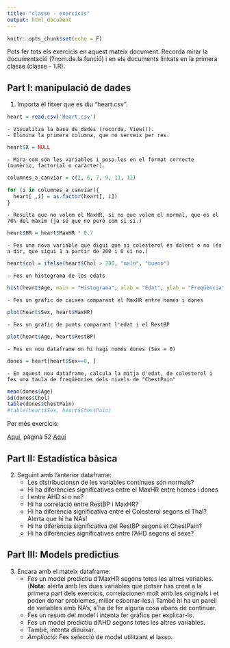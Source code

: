 ```yaml
---
title: "classe - exercicis"
output: html_document
---
```


```r
knitr::opts_chunk$set(echo = F)

```

Pots fer tots els exercicis en aquest mateix document. Recorda mirar la documentació (?nom.de.la.funció) i en els documents linkats en la primera classe (classe - 1.R).

## Part I: manipulació de dades

1. Importa el fitxer que es diu "heart.csv". 

```r
heart = read.csv('Heart.csv')
```

    - Visualitza la base de dades (recorda, View()).
    - Elimina la primera columna, que no serveix per res.

```r
heart$X = NULL
```

    - Mira com són les variables i posa-les en el format correcte (numèric, factorial o caràcter).

```r
columnes_a_canviar = c(2, 6, 7, 9, 11, 12)

for (i in columnes_a_canviar){
  heart[ ,i] = as.factor(heart[, i])
}

```


    - Resulta que no volem el MaxHR, si no que volem el normal, que és el 70% del màxim (ja sé que no però com si sí.)
    
```r
heart$HR = heart$MaxHR * 0.7
```

    
    - Fes una nova variable que digui que si colesterol és dolent o no (és a dir, que sigui 1 a partir de 200 i 0 si no.)
    
```r
heart$col = ifelse(heart$Chol > 200, "malo", "bueno")
```

    
    - Fes un histograma de les edats
    
```r
hist(heart$Age, main = "Histograma", xlab = "Edat", ylab = "Freqüència")
```
    

    - Fes un gràfic de caixes comparant el MaxHR entre homes i dones
    
```r
plot(heart$Sex, heart$MaxHR)
```
    

    - Fes un gràfic de punts comparant l'edat i el RestBP
    
```r
plot(heart$Age, heart$RestBP)
```


    - Fes un nou dataframe on hi hagi només dones (Sex = 0)

```r
dones = heart[heart$Sex==0, ]
```

    - En aquest nou dataframe, calcula la mitja d'edat, de colesterol i fes una taula de freqüències dels nivels de "ChestPain"

```r
mean(dones$Age)
sd(dones$Chol)
table(dones$ChestPain)
#table(heart$Sex, heart$ChestPain)
```

Per més exercicis:

[Aquí](http://www-bcf.usc.edu/~gareth/ISL/ISLR%20Seventh%20Printing.pdf), pàgina 52
[Aquí](http://rstatistics.net/r-lang-practice-exercises-level-1-beginners/)

## Part II: Estadística bàsica

2. Seguint amb l'anterior dataframe:
    - Les distribucionsn de les variables contínues són normals?
    - Hi ha diferències significatives entre el MaxHR entre homes i dones
    - I entre AHD sí o no?
    - Hi ha correlació entre RestBP i MaxHR?
    - Hi ha diferència significativa entre el Colesterol segons el Thal? Alerta que hi ha NAs!
    - Hi ha diferència significativa del RestBP segons el ChestPain?
    - Hi ha diferències significatives entre l'AHD segons el sexe?
    

## Part III: Models predictius

3. Encara amb el mateix dataframe:
    - Fes un model predictiu d'MaxHR segons totes les altres variables. (**Nota:** alerta amb les dues variables que potser has creat a la primera part dels exercicis, correlacionen molt amb les originals i et poden donar problemes, millor esborrar-les.) També hi ha un parell de variables amb NA's, s'ha de fer alguna cosa abans de continuar.
    - Fes un resum del model i intenta fer gràfics per explicar-lo.
    - Fes un model predictiu  d'AHD segons totes les altres variables.
    - També, intenta dibuixar.
    - *Ampliació:* Fes selecció de model utilitzant el lasso.